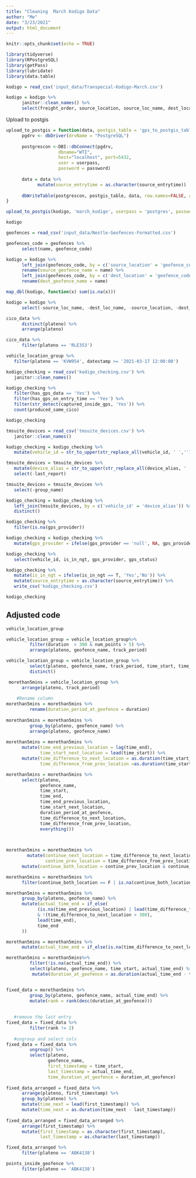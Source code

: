 ```yaml
---
title: "Cleaning  March Kodigo Data"
author: "Me"
date: "3/23/2021"
output: html_document
---
```


```r
knitr::opts_chunk$set(echo = TRUE)
```

```r
library(tidyverse)
library(RPostgreSQL)
library(getPass)
library(lubridate)
library(data.table)
```

```r
kodigo = read_csv('input_data/Transpecial-Kodigo-March.csv')
```

```r
kodigo = kodigo %>%
      janitor::clean_names() %>%
      select(freight_order, source_location, source_loc_name, dest_location, dest_loc_name, vehicle_id, source_entrytime)
```


Upload to postgis

```r
upload_to_postgis = function(data, postgis_table = 'gps_to_postgis_table', userpass, password){
      pgdrv <- dbDriver(drvName = "PostgreSQL")
      
      postgrescon <-DBI::dbConnect(pgdrv,
                    dbname="WTI",
                    host="localhost", port=5432,
                    user = userpass,
                    password = password)
      
      data = data %>%
            mutate(source_entrytime = as.character(source_entrytime))
      
      dbWriteTable(postgrescon, postgis_table, data, row.names=FALSE, append=TRUE)
}

upload_to_postgis(kodigo, 'march_kodigo', userpass = 'postgres', password = getPass('Password:'))
```

```r
kodigo
```

```r
geofences = read_csv('input_data/Nestle-Geofences-Formatted.csv')
```

```r
geofences_code = geofences %>%
      select(name, geofence_code)
```

```r
kodigo = kodigo %>%
      left_join(geofences_code, by = c('source_location' = 'geofence_code')) %>%
      rename(source_geofence_name = name) %>%
      left_join(geofences_code, by = c('dest_location' = 'geofence_code')) %>%
      rename(dest_geofence_name = name)
```

```r
map_dbl(kodigo, function(x) sum(is.na(x)))
```

```r
kodigo = kodigo %>%
      select(-source_loc_name, -dest_loc_name, -source_location, -dest_location) 
```

```r
cico_data %>%
      distinct(plateno) %>%
      arrange(plateno)
```

```r
cico_data %>%
      filter(plateno == 'RLE353')
```

```r
vehicle_location_group %>%
   filter(plateno == 'KVW954', datestamp >= '2021-03-17 12:00:00')
```

```r
kodigo_checking = read_csv('kodigo_checking.csv') %>%
   janitor::clean_names()

kodigo_checking %>%
   filter(has_gps_data == 'Yes') %>%
   filter(has_gps_on_entry_time == 'Yes') %>%
   filter(str_detect(captured_inside_gps, 'Yes')) %>%
   count(produced_same_cico)
```

```r
kodigo_checking
```

```r
tmsuite_devices = read_csv('tmsuite_devices.csv') %>%
   janitor::clean_names()
```

```r
kodigo_checking = kodigo_checking %>%
   mutate(vehicle_id = str_to_upper(str_replace_all(vehicle_id, ' ','')))
```



```r
tmsuite_devices = tmsuite_devices %>%
   mutate(device_alias = str_to_upper(str_replace_all(device_alias, ' ',''))) %>%
   select(-last_report)

tmsuite_devices = tmsuite_devices %>%
   select(-group_name)
```

```r
kodigo_checking = kodigo_checking %>%
   left_join(tmsuite_devices, by = c('vehicle_id' = 'device_alias')) %>%
   distinct()
```

```r
kodigo_checking %>%
   filter(is.na(gps_provider))
```


```r
kodigo_checking = kodigo_checking %>%
   mutate(gps_provider = ifelse(gps_provider == 'null', NA, gps_provider))
```

```r
kodigo_checking %>%
   select(vehicle_id, is_in_ngt, gps_provider, gps_status)
```

```r
kodigo_checking %>%
   mutate(is_in_ngt = ifelse(is_in_ngt == T, 'Yes','No')) %>%
   mutate(source_entrytime = as.character(source_entrytime)) %>%
   write_csv('kodigo_checking.csv')
```


```r
kodigo_checking
```






## Adjusted code

```r
vehicle_location_group

vehicle_location_group = vehicle_location_group%>%
         filter(duration  > 300 & num_points > 5) %>%
         arrange(plateno, geofence_name, track_period)

vehicle_location_group = vehicle_location_group %>%
         select(plateno, geofence_name, track_period, time_start, time_end, duration, num_points)  %>%
         distinct()

 morethan5mins = vehicle_location_group %>%
      arrange(plateno, track_period)
 
    #Rename column
morethan5mins = morethan5mins %>%
         rename(duration_period_at_geofence = duration)
               
morethan5mins = morethan5mins %>%
         group_by(plateno, geofence_name) %>%
         arrange(plateno, geofence_name)
   
morethan5mins = morethan5mins %>%
      mutate(time_end_previous_location = lag(time_end),
             time_start_next_location = lead(time_start)) %>%
      mutate(time_difference_to_next_location = as.duration(time_start_next_location - time_end),
             time_difference_from_prev_location =as.duration(time_start - time_end_previous_location))
```

```r
morethan5mins = morethan5mins %>%
      select(plateno,
             geofence_name,
             time_start, 
             time_end,
             time_end_previous_location,
             time_start_next_location,
             duration_period_at_geofence,
             time_difference_to_next_location,
             time_difference_from_prev_location,
             everything())


   
morethan5mins = morethan5mins %>%
        mutate(continue_next_location = time_difference_to_next_location < 300,
               contine_prev_location = time_difference_from_prev_location < 300)  %>%
      mutate(continue_both_location = contine_prev_location & continue_next_location)

morethan5mins = morethan5mins %>%
      filter(continue_both_location == F | is.na(continue_both_location))

morethan5mins = morethan5mins %>%
      group_by(plateno, geofence_name) %>%
      mutate(actual_time_end = if_else(
            (is.na(time_end_previous_location) | lead(time_difference_from_prev_location)  < 300) 
            & !(time_difference_to_next_location > 300), 
            lead(time_end),
            time_end
      )) 

morethan5mins = morethan5mins %>%
      mutate(actual_time_end = if_else(is.na(time_difference_to_next_location), time_end, actual_time_end))

morethan5mins = morethan5mins%>%
         filter(!is.na(actual_time_end)) %>%
         select(plateno, geofence_name, time_start, actual_time_end) %>%
          mutate(duration_at_geofence = as.duration(actual_time_end - time_start))


fixed_data = morethan5mins %>%
         group_by(plateno, geofence_name, actual_time_end) %>%
         mutate(rank = rank(desc(duration_at_geofence)))
   
   
   #remove the last entry
fixed_data = fixed_data %>%
         filter(rank != 2) 
   
   #ungroup and select cols
fixed_data = fixed_data %>%
         ungroup() %>%
         select(plateno, 
                geofence_name,
                first_timestamp = time_start, 
                last_timestamp = actual_time_end, 
                time_duration_at_geofence = duration_at_geofence)
   
fixed_data_arranged = fixed_data %>%
      arrange(plateno, first_timestamp) %>%
      group_by(plateno) %>%
      mutate(time_next = lead(first_timestamp)) %>%
      mutate(time_next = as.duration(time_next - last_timestamp))
   
fixed_data_arranged = fixed_data_arranged %>%
      arrange(first_timestamp) %>%
      mutate(first_timestamp = as.character(first_timestamp),
             last_timestamp = as.character(last_timestamp)) 
```

```r
fixed_data_arranged %>%
      filter(plateno == 'ABK4138')
```

```r
points_inside_geofence %>%
      filter(plateno == 'ABK4138')
```


